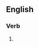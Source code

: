 {{also|délibérâtes}}

==English==

===Verb===
{{head|en|verb form}}

# {{en-third-person singular of|deliberate}}